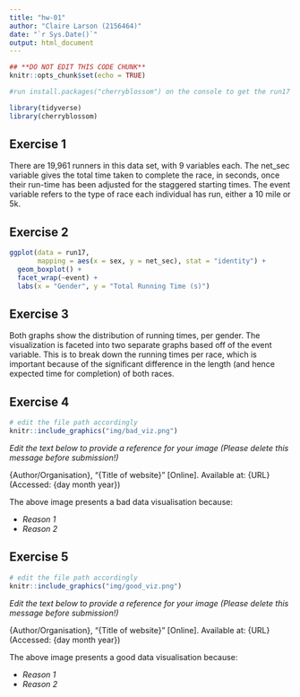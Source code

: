 ```yaml
---
title: "hw-01"
author: "Claire Larson (2156464)"
date: "`r Sys.Date()`"
output: html_document
---
```


```r
## **DO NOT EDIT THIS CODE CHUNK**
knitr::opts_chunk$set(echo = TRUE)

#run install.packages("cherryblossom") on the console to get the run17 dataset

library(tidyverse)
library(cherryblossom)  
```



## Exercise 1

There are 19,961 runners in this data set, with 9 variables each. The net_sec 
variable gives the total time taken to complete the race, in seconds, once their 
run-time has been adjusted for the staggered starting times. The event variable 
refers to the type of race each individual has run, either a 10 mile or 5k.

## Exercise 2

```r
ggplot(data = run17, 
       mapping = aes(x = sex, y = net_sec), stat = "identity") +
  geom_boxplot() +
  facet_wrap(~event) +
  labs(x = "Gender", y = "Total Running Time (s)")
```


## Exercise 3

Both graphs show the distribution of running times, per gender. The visualization
is faceted into two separate graphs based off of the event variable. This is to 
break down the running times per race, which is important because of the 
significant difference in the length (and hence expected time for completion) of 
both races.

## Exercise 4

```r
# edit the file path accordingly
knitr::include_graphics("img/bad_viz.png")
```

_Edit the text below to provide a reference for your image (Please delete this message before submission!)_


{Author/Organisation}, "{Title of website}" [Online]. Available at: {URL} (Accessed: {day month year})


The above image presents a bad data visualisation because:

-   _Reason 1_
-   _Reason 2_






## Exercise 5

```r
# edit the file path accordingly
knitr::include_graphics("img/good_viz.png")
```

_Edit the text below to provide a reference for your image (Please delete this message before submission!)_


{Author/Organisation}, "{Title of website}" [Online]. Available at: {URL} (Accessed: {day month year})


The above image presents a good data visualisation because:

-   _Reason 1_
-   _Reason 2_






